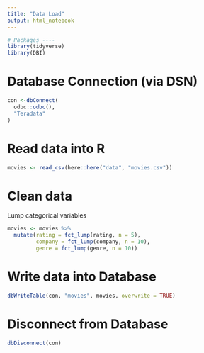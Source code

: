 ```yaml
---
title: "Data Load"
output: html_notebook
---
```


```r
# Packages ----
library(tidyverse)
library(DBI)
```

# Database Connection (via DSN)
```r
con <-dbConnect(
  odbc::odbc(),
  "Teradata"
)
```

# Read data into R
```r
movies <- read_csv(here::here("data", "movies.csv"))
```
# Clean data
Lump categorical variables
```r
movies <- movies %>% 
  mutate(rating = fct_lump(rating, n = 5),
         company = fct_lump(company, n = 10),
         genre = fct_lump(genre, n = 10))
```


# Write data into Database
```r
dbWriteTable(con, "movies", movies, overwrite = TRUE)
```

# Disconnect from Database
```r
dbDisconnect(con)
```

